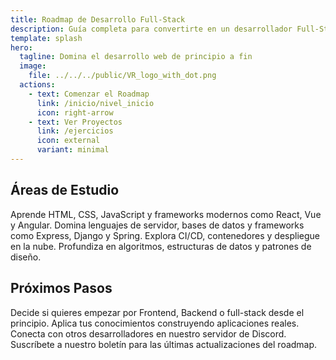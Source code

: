 ```yaml
---
title: Roadmap de Desarrollo Full-Stack
description: Guía completa para convertirte en un desarrollador Full-Stack.
template: splash
hero:
  tagline: Domina el desarrollo web de principio a fin
  image:
    file: ../../../public/VR_logo_with_dot.png
  actions:
    - text: Comenzar el Roadmap
      link: /inicio/nivel_inicio
      icon: right-arrow
    - text: Ver Proyectos
      link: /ejercicios
      icon: external
      variant: minimal
---
```



## Áreas de Estudio

<CardGrid stagger>
  <Card title="Frontend" icon="seti:html">
    Aprende HTML, CSS, JavaScript y frameworks modernos como React, Vue y Angular.
  </Card>
  <Card title="Backend" icon="seti:db">
    Domina lenguajes de servidor, bases de datos y frameworks como Express, Django y Spring.
  </Card>
  <Card title="DevOps" icon="seti:docker">
    Explora CI/CD, contenedores y despliegue en la nube.
  </Card>
  <Card title="Fundamentos de CS" icon="seti:default">
    Profundiza en algoritmos, estructuras de datos y patrones de diseño.
  </Card>
</CardGrid>

## Próximos Pasos

<CardGrid stagger>
  <Card title="Elige tu camino" icon="random">
    Decide si quieres empezar por Frontend, Backend o full-stack desde el principio.
  </Card>
  <Card title="Completa proyectos" icon="laptop">
    Aplica tus conocimientos construyendo aplicaciones reales.
  </Card>
  <Card title="Únete a la comunidad" icon="discord">
    Conecta con otros desarrolladores en nuestro servidor de Discord.
  </Card>
  <Card title="Mantente actualizado" icon="rss">
    Suscríbete a nuestro boletín para las últimas actualizaciones del roadmap.
  </Card>
</CardGrid>
<Footer />